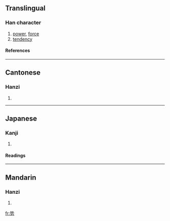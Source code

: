 {{see|勢}}

==Translingual==
===Han character===
{{Han char|rn=19|rad=力|as=06|sn=8|four=|canj=手戈大尸 (QIKS)}}
# [[power]], [[force]]
# [[tendency]]
====References====
{{Han ref|kx=0147.231|dkj=02347|dj=0332.030|hdz=10369.120|uh=52BF|ud=21183}}
----
==Cantonese==
===Hanzi===
{{yue-hanzi|jyut=|y=sai3}}
# {{defn|Cantonese}}
----
==Japanese==
===Kanji===
{{ja-kanji|grade=|rs=力06}}
# {{defn|Japanese}} 
====Readings====
{{ja-readings|on=[[せい]] (sei)|kun=}}
----
==Mandarin==
===Hanzi===
{{cmn-hanzi|tra=勢|pin=[[shì]] ([[shi4]])|wg=shih<sup>4</sup>}}
# {{defn|Mandarin}}

[[fr:势]]